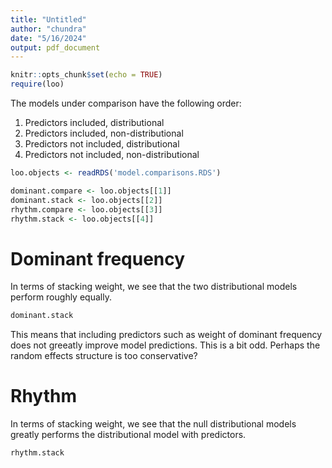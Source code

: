 ```yaml
---
title: "Untitled"
author: "chundra"
date: "5/16/2024"
output: pdf_document
---
```


```r
knitr::opts_chunk$set(echo = TRUE)
require(loo)
```

The models under comparison have the following order:

1. Predictors included, distributional
2. Predictors included, non-distributional
3. Predictors not included, distributional
4. Predictors not included, non-distributional

```r
loo.objects <- readRDS('model.comparisons.RDS')

dominant.compare <- loo.objects[[1]]
dominant.stack <- loo.objects[[2]]
rhythm.compare <- loo.objects[[3]]
rhythm.stack <- loo.objects[[4]]
```

# Dominant frequency

In terms of stacking weight, we see that the two distributional models perform roughly equally. 

```r
dominant.stack
```

This means that including predictors such as weight of dominant frequency does not greeatly improve model predictions. This is a bit odd. Perhaps the random effects structure is too conservative?

# Rhythm

In terms of stacking weight, we see that the null distributional models greatly performs the distributional model with predictors. 

```r
rhythm.stack
```
